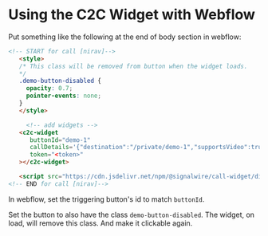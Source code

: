 # Using the C2C Widget with Webflow

Put something like the following at the end of body section in webflow:

```html
<!-- START for call [nirav]-->
   <style>
   /* This class will be removed from button when the widget loads.
   */
   .demo-button-disabled {
     opacity: 0.7;
     pointer-events: none;
   }
   </style>

	 <!-- add widgets -->
   <c2c-widget
      buttonId="demo-1"
      callDetails='{"destination":"/private/demo-1","supportsVideo":true,"supportsAudio":true}'
      token="<token>"
   ></c2c-widget>

   <script src="https://cdn.jsdelivr.net/npm/@signalwire/call-widget/dist/c2c-widget-full.umd.min.js"></script>
<!-- END for call [nirav]-->
```

In webflow, set the triggering button's id to match `buttonId`.

Set the button to also have the class `demo-button-disabled`. 
The widget, on load, will remove this class. And make it clickable again.